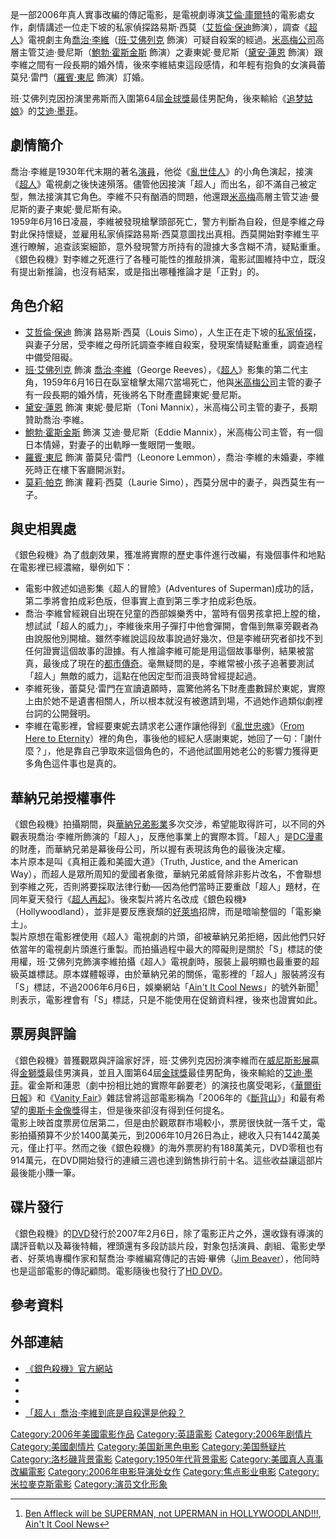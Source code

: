 {{Link style|time=2015-12-11T07:12:40+00:00}}
{{noteTA
|T=zh-hans:好莱坞庄园;zh-hk:驚殺荷里活;zh-tw:銀色殺機;
|G1=Show
|1=zh-hans:好莱坞庄园;zh-hk:驚殺荷里活;zh-tw:銀色殺機;
|2=zh-hans:里夫; zh-hant:李維;
|3=zh-hans:本·阿弗莱克;zh-hk:賓·艾佛力;zh-tw:班·艾佛列克;
|4=zh-hans:亚德里安; zh-hant:安德林;
|5=zh-hans:琳恩; zh-hant:蓮恩;
|6=zh-hans:追梦姑娘; zh-hant:夢幻女郎;
}}
{{Infobox_Film
| name     = 銀色殺機
| original_name = ''Hollywoodland''
| cn_name = 好莱坞庄园
| hk_name = 驚殺荷里活
| tw_name = 銀色殺機
| image          = Hollywoodland film.jpg
| caption =
| imdb_id        = 0427969
| director       = [[艾倫·庫爾特|艾倫·庫爾特]]
| producer       = Glenn Williamson
| writer         = Paul Bernbaum
| starring       = [[艾哲倫·保迪|艾哲倫·保迪]]<br />[[班·艾佛列克|班·艾佛列克]]<br />[[黛安·蓮恩|黛安·蓮恩]]<br />[[鮑勃·霍斯金斯|鮑勃·霍斯金斯]]
| music          = {{link-en|馬塞洛·札佛斯|Marcelo Zarvos}}
| cinematography = Jonathan Freeman
| editing        = Michael Berenbaum
| studio         = [[焦點影業|焦點影業]]<br />[[米拉麥克斯影業|米拉麥克斯影業]]<br />Back Lot Pictures
| distributor    = 環球影業（美國）<br />[[華特迪士尼工作室電影|博偉發行公司]]（國際）
| released   = 2006年8月31日（[[第63屆威尼斯國際電影節|威尼斯]]）<br/>{{flagicon|USA}} 2006年9月8日<br/>{{flagicon|ROC}} 2007年1月26日
| country = {{flagicon|USA}} [[美國|美國]]
| runtime        = 127分鐘
| language = 英語
| awards         =
| budget         = $1400萬美元（據傳）
}}
{{作品名稱|name=''Hollywoodland''|hk=驚殺荷里活|tw=銀色殺機|cn=好莱坞庄园}}是一部2006年真人實事改編的傳記電影，是電視劇導演[[艾倫·庫爾特|艾倫·庫爾特]]的電影處女作，劇情講述一位走下坡的私家偵探路易斯·西莫（[[艾哲倫·保迪|艾哲倫·保迪]]飾演），調查《[[超人|超人]]》電視劇主角[[喬治·李維|喬治·李維]]（[[班·艾佛列克|班·艾佛列克]] 飾演）可疑自殺案的經過。[[米高梅公司|米高梅公司]]高層主管艾迪·曼尼斯（[[鮑勃·霍斯金斯|鮑勃·霍斯金斯]] 飾演）之妻東妮·曼尼斯（[[黛安·蓮恩|黛安·蓮恩]] 飾演）跟李維之間有一段長期的婚外情，後來李維結束這段感情，和年輕有抱負的女演員蕾莫兒·雷門（[[羅賓·東尼|羅賓·東尼]] 飾演）訂婚。

班·艾佛列克因扮演里弗斯而入圍第64屆[[金球獎|金球獎]]最佳男配角，後來輸給《[[夢幻女郎|追梦姑娘]]》的[[艾迪·墨菲|艾迪·墨菲]]。

== 劇情簡介 ==
喬治·李維是1930年代末期的著名[[演員|演員]]，他從《[[亂世佳人_(電影)|亂世佳人]]》的小角色演起，接演《[[超人|超人]]》電視劇之後快速殞落。儘管他因接演「超人」而出名，卻不滿自己被定型，無法接演其它角色。李維不只有酗酒的問題，他還跟[[米高梅|米高梅]]高層主管艾迪·曼尼斯的妻子東妮·曼尼斯有染。<br />
1959年6月16日凌晨，李維被發現槍擊頭部死亡，警方判斷為自殺，但是李維之母對此保持懷疑，並雇用私家偵探路易斯·西莫意圖找出真相。西莫開始對李維生平進行瞭解，追查該案細節，意外發現警方所持有的證據大多含糊不清，疑點重重。<br />
《銀色殺機》對李維之死進行了各種可能性的推敲排演，電影試圖維持中立，既沒有提出新推論，也沒有結案，或是指出哪種推論才是「正對」的。

== 角色介紹 ==
* [[艾哲倫·保迪|艾哲倫·保迪]] 飾演 路易斯·西莫（Louis Simo），人生正在走下坡的[[私家偵探|私家偵探]]，與妻子分居，受李維之母所託調查李維自殺案，發現案情疑點重重，調查過程中備受阻礙。
* [[班·艾佛列克|班·艾佛列克]] 飾演 [[喬治·李維|喬治·李維]]（George Reeves），《[[超人|超人]]》影集的第二代主角，1959年6月16日在臥室槍擊太陽穴當場死亡，他與[[米高梅公司|米高梅公司]]主管的妻子有一段長期的婚外情，死後將名下財產盡歸東妮·曼尼斯。
* [[黛安·蓮恩|黛安·蓮恩]] 飾演 東妮·曼尼斯（Toni Mannix），米高梅公司主管的妻子，長期贊助喬治·李維。
* [[鮑勃·霍斯金斯|鮑勃·霍斯金斯]] 飾演 艾迪·曼尼斯（Eddie Mannix），米高梅公司主管，有一個日本情婦，對妻子的出軌睜一隻眼閉一隻眼。
* [[羅賓·東尼|羅賓·東尼]] 飾演 蕾莫兒·雷門（Leonore Lemmon），喬治·李維的未婚妻，李維死時正在樓下客廳開派對。
* [[莫莉·帕克|莫莉·帕克]] 飾演 蘿莉·西莫（Laurie Simo），西莫分居中的妻子，與西莫生有一子。

== 與史相異處 ==
《銀色殺機》為了戲劇效果，獲准將實際的歷史事件進行改編，有幾個事件和地點在電影裡已經濃縮，舉例如下：
* 電影中敘述如過影集《超人的冒險》(Adventures of Superman)成功的話，第二季將會拍成彩色版，但事實上直到第三季才拍成彩色版。
* 喬治·李維曾經親自出現在兒童的西部娛樂秀中，當時有個男孩拿把上膛的槍，想試試「超人的威力」，李維後來用子彈打中他會彈開，會傷到無辜旁觀者為由說服他別開槍。雖然李維說這段故事說過好幾次，但是李維研究者卻找不到任何證實這個故事的證據。有人推論李維可能是用這個故事舉例，結果被當真，最後成了現在的[[都市傳奇|都市傳奇]]。毫無疑問的是，李維常被小孩子追著要測試「超人」無敵的威力，這點在他因定型而沮喪時曾經提起過。
* 李維死後，蕾莫兒·雷門在宣讀遺願時，震驚他將名下財產盡數歸於東妮，實際上由於她不是遺書相關人，所以根本就沒有被邀請到場，不過她作過類似劇裡台詞的公開聲明。
* 李維在電影裡，曾經要東妮去請求老公運作讓他得到《[[亂世忠魂|亂世忠魂]]》（[[:en:From_Here_to_Eternity|From Here to Eternity]]）裡的角色，事後他的經紀人感謝東妮，她回了一句：「謝什麼？」，他是靠自己爭取來這個角色的，不過他試圖用她老公的影響力獲得更多角色這件事也是真的。

== 華納兄弟授權事件 ==
《銀色殺機》拍攝期間，與[[華納兄弟影業|華納兄弟影業]]多次交涉，希望能取得許可，以不同的外觀表現喬治·李維所飾演的「超人」，反應他事業上的實際本質。「超人」是[[DC漫畫|DC漫畫]]的財產，而華納兄弟是幕後母公司，所以握有表現該角色的最後決定權。<br />
本片原本是叫《真相正義和美國大道》（Truth, Justice, and the American Way），而超人是眾所周知的愛國者象徵，華納兄弟威脅除非影片改名，不會聯想到李維之死，否則將要採取法律行動──因為他們當時正要重啟「超人」題材，在同年夏天發行《[[超人再起|超人再起]]》。後來製片將片名改成《銀色殺機》（Hollywoodland），並非是要反應衰頹的[[好萊塢|好萊塢]]招牌，而是暗喻整個的「電影樂土」。<br />
製片原想在電影裡使用《超人》電視劇的片頭，卻被華納兄弟拒絕，因此他們只好依當年的電視劇片頭進行重製。而拍攝過程中最大的障礙則是關於「S」標誌的使用權，班·艾佛列克飾演李維拍攝《超人》電視劇時，服裝上最明顯也最重要的超級英雄標誌。原本媒體報導，由於華納兄弟的關係，電影裡的「超人」服裝將沒有「S」標誌，不過2006年6月6日，娛樂網站「[[:en:Ain't_It_Cool_News|Ain't It Cool News]]」的號外新聞<ref name="S">[http://www.aintitcool.com/display.cgi?id=23780 Ben Affleck will be SUPERMAN, not UPERMAN in HOLLYWOODLAND!!!], [[:en:Ain't_It_Cool_News|Ain't It Cool News]]</ref>則表示，電影裡會有「S」標誌，只是不能使用在促銷資料裡，後來也證實如此。

== 票房與評論 ==
《銀色殺機》普獲觀眾與評論家好評，班·艾佛列克因扮演李維而在[[威尼斯影展|威尼斯影展]]贏得[[金獅獎|金獅獎]]最佳男演員，並且入圍第64屆[[金球獎|金球獎]]最佳男配角，後來輸給的[[艾迪·墨菲|艾迪·墨菲]]。霍金斯和蓮恩（劇中扮相比她的實際年齡要老）的演技也廣受喝彩，《[[華爾街日報|華爾街日報]]》和《[[:en:Vanity_Fair_(magazine)|Vanity Fair]]》雜誌曾將這部電影稱為「2006年的《[[斷背山|斷背山]]》」和最有希望的[[奧斯卡金像獎|奧斯卡金像獎]]得主，但是後來卻沒有得到任何提名。<br />
電影上映首度票房位居第二，但是由於觀眾群市場較小，票房很快就一落千丈，電影拍攝預算不少於1400萬美元，到2006年10月26日為止，總收入只有1442萬美元，僅止打平。然而之後《銀色殺機》的海外票房約有188萬美元，DVD零租也有914萬元，在DVD開始發行的連續三週也達到銷售排行前十名。這些收益讓這部片最後能小賺一筆。

== 碟片發行 ==
《銀色殺機》的[[DVD|DVD]]發行於2007年2月6日，除了電影正片之外，還收錄有導演的講評音軌以及幕後特輯，裡頭還有多段訪談片段，對象包括演員、劇組、電影史學者、好萊塢專欄作家和幫喬治·李維編寫傳記的吉姆·畢佛（[[:en:Jim_Beaver|Jim Beaver]]），他同時也是這部電影的傳記顧問。電影隨後也發行了[[HD_DVD|HD DVD]]。

== 參考資料 ==
<small><references /></small>

== 外部連結 ==
* [http://www.hollywoodlandmovie.com/ 《銀色殺機》官方網站]
* {{imdb title|id=0427969|title=銀色殺機}}
* {{douban|title=銀色殺機}}
* {{rotten-tomatoes|hollywoodland|銀色殺機}}
* [http://www.straightdope.com/mailbag/mreeves.html 「超人」喬治·李維到底是自殺還是他殺？]

{{DEFAULTSORT:Hollywoodland}}
[[Category:2006年美國電影作品|Category:2006年美國電影作品]]
[[Category:英語電影|Category:英語電影]]
[[Category:2006年剧情片|Category:2006年剧情片]]
[[Category:美國劇情片|Category:美國劇情片]]
[[Category:美国新黑色电影|Category:美国新黑色电影]]
[[Category:美国懸疑片|Category:美国懸疑片]]
[[Category:洛杉磯背景電影|Category:洛杉磯背景電影]]
[[Category:1950年代背景電影|Category:1950年代背景電影]]
[[Category:美國真人真事改編電影|Category:美國真人真事改編電影]]
[[Category:2006年电影导演处女作|Category:2006年电影导演处女作]]
[[Category:焦点影业电影|Category:焦点影业电影]]
[[Category:米拉麥克斯電影|Category:米拉麥克斯電影]]
[[Category:演员文化形象|Category:演员文化形象]]